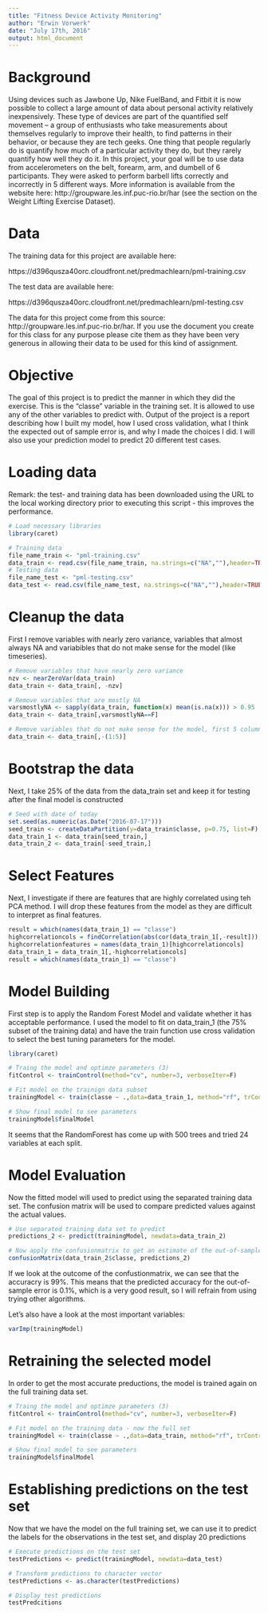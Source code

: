 ```yaml
---
title: "Fitness Device Activity Monitoring"
author: "Erwin Vorwerk"
date: "July 17th, 2016"
output: html_document
---
```


# Background
Using devices such as Jawbone Up, Nike FuelBand, and Fitbit it is now possible to collect a large amount of data about personal activity relatively inexpensively. These type of devices are part of the quantified self movement – a group of enthusiasts who take measurements about themselves regularly to improve their health, to find patterns in their behavior, or because they are tech geeks. One thing that people regularly do is quantify how much of a particular activity they do, but they rarely quantify how well they do it. In this project, your goal will be to use data from accelerometers on the belt, forearm, arm, and dumbell of 6 participants. They were asked to perform barbell lifts correctly and incorrectly in 5 different ways. More information is available from the website here: http://groupware.les.inf.puc-rio.br/har (see the section on the Weight Lifting Exercise Dataset).

# Data
The training data for this project are available here:

https://d396qusza40orc.cloudfront.net/predmachlearn/pml-training.csv

The test data are available here:

https://d396qusza40orc.cloudfront.net/predmachlearn/pml-testing.csv

The data for this project come from this source: http://groupware.les.inf.puc-rio.br/har. If you use the document you create for this class for any purpose please cite them as they have been very generous in allowing their data to be used for this kind of assignment.

# Objective
The goal of this project is to predict the manner in which they did the exercise. This is the "classe" variable in the training set. It is allowed to use any of the other variables to predict with. Output of the project is a report describing how I built my model, how I used cross validation, what I think the expected out of sample error is, and why I made the choices I did. I will also use your prediction model to predict 20 different test cases.

# Loading data
Remark: the test- and training data has been downloaded using the URL to the local working directory prior to executing this script - this improves the performance.

```r
# Load necessary libraries
library(caret)
```

```r
# Training data
file_name_train <- "pml-training.csv"
data_train <- read.csv(file_name_train, na.strings=c("NA",""),header=TRUE)
# Testing data
file_name_test <- "pml-testing.csv"
data_test <- read.csv(file_name_test, na.strings=c("NA",""),header=TRUE)
```

# Cleanup the data
First I remove variables with nearly zero variance, variables that almost always NA and variabibles that do not make sense for the model (like timeseries).

```r
# Remove variables that have nearly zero variance
nzv <- nearZeroVar(data_train)
data_train <- data_train[, -nzv]

# Remove variables that are mostly NA
varsmostlyNA <- sapply(data_train, function(x) mean(is.na(x))) > 0.95
data_train <- data_train[,varsmostlyNA==F]

# Remove variables that do not make sense for the model, first 5 columns contain time series variables
data_train <- data_train[,-(1:5)]

```

# Bootstrap the data
Next, I take 25% of the data from the data_train set and keep it for testing after the final model is constructed

```r
# Seed with date of today
set.seed(as.numeric(as.Date("2016-07-17")))
seed_train <- createDataPartition(y=data_train$classe, p=0.75, list=F)
data_train_1 <- data_train[seed_train,]
data_train_2 <- data_train[-seed_train,]
```

# Select Features
Next, I investigate if there are features that are highly correlated using teh PCA method. I will drop these features from the model as they are difficult to interpret as final features.

```r
result = which(names(data_train_1) == "classe")
highcorrelationcols = findCorrelation(abs(cor(data_train_1[,-result])),0.90)
highcorrelationfeatures = names(data_train_1)[highcorrelationcols]
data_train_1 = data_train_1[,-highcorrelationcols]
result = which(names(data_train_1) == "classe")
```

# Model Building
First step is to apply the Random Forest Model and validate whether it has acceptable performance. I used the model to fit on data_train_1 (the 75% subset of the training data) and have the train function use cross validation to select the best tuning parameters for the model. 

```r
library(caret)

# Traing the model and optimze parameters (3)
fitControl <- trainControl(method="cv", number=3, verboseIter=F)

# Fit model on the trainign data subset
trainingModel <- train(classe ~ .,data=data_train_1, method="rf", trControl=fitControl)

# Show final model to see parameters
trainingModel$finalModel

```

It seems that the RandomForest has come up with 500 trees and tried 24 variables at each split.

# Model Evaluation 
Now the fitted model will used to predict using the separated training data set. The confusion matrix will be used to compare predicted values against the actual values.

```r
# Use separated training data set to predict
predictions_2 <- predict(trainingModel, newdata=data_train_2)

# Now apply the confusionmatrix to get an estimate of the out-of-sample error
confusionMatrix(data_train_2$classe, predictions_2)
```

If we look at the outcome of the confustionmatrix, we can see that the accuracry is 99%. This means that the predicted accuracy for the out-of-sample error is 0.1%, which is a very good result, so I will refrain from using trying other algorithms.

Let's also have a look at the most important variables:

```r
varImp(trainingModel)
```


# Retraining the selected model
In order to get the most accurate preductions, the model is trained again on the full training data set. 

```r
# Traing the model and optimze parameters (3)
fitControl <- trainControl(method="cv", number=3, verboseIter=F)

# Fit model on the training data - now the full set
trainingModel <- train(classe ~ .,data=data_train, method="rf", trControl=fitControl)

# Show final model to see parameters
trainingModel$finalModel
```

# Establishing predictions on the test set
Now that we have the model on the full training set, we can use it to predict the labels for the observations in the test set, and display 20 predictions

```r
# Execute predictions on the test set
testPredictions <- predict(trainingModel, newdata=data_test)

# Transform predictions to character vector
testPredictions <- as.character(testPredictions)

# Display test predictions
testPredcitions
```


